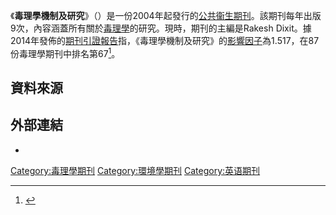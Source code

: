 {{Infobox journal
| title = 毒理學機制及研究<br/>''Toxicology Mechanisms and Methods''
| cover = 
| editor = Rakesh Dixit
| discipline = [[毒理學|毒理學]]
| language     = [[英文|英文]]
| abbreviation = Toxicol. Mech. Meth.
| publisher = [[Informa|Informa]]
| country =
| frequency = 9期/年
| history = 2004年至今
| openaccess =
| license =
| impact = 1.476
| impact-year = 2015
| website = http://www.informapharmascience.com/txm
| link1 = http://informahealthcare.com/toc/txm/current
| link1-name =線上觀看
| link2 = http://informahealthcare.com/loi/txm
| link2-name = 線上閱讀
| JSTOR =
| OCLC = 48251225
| LCCN = 2001215311
| CODEN = TMMOCP
| ISSN = 1537-6516
| eISSN = 1537-6524
 }}

《'''毒理學機制及研究'''》（{{lang|en|Toxicology Mechanisms and Methods}}）是一份2004年起發行的[[公共衞生期刊|公共衞生期刊]]。該期刊每年出版9次，內容涵蓋所有關於[[毒理學|毒理學]]的研究。現時，期刊的主編是Rakesh Dixit。據2014年發佈的[[期刊引證報告|期刊引證報告]]指，《毒理學機制及研究》的[[影響因子|影響因子]]為1.517，在87份毒理學期刊中排名第67<ref>{{cite book |year=2015 |chapter=Journals Ranked by Impact: Toxicology |title=2014 Journal Citation Reports |publisher=Thomson Reuters |edition= Sciences |accessdate= |work=Web of Science |postscript=.}}</ref>。

== 資料來源 ==
{{reflist}}

== 外部連結 ==
* {{Official|1=http://www.informapharmascience.com/txm}}

[[Category:毒理學期刊|Category:毒理學期刊]]
[[Category:環境學期刊|Category:環境學期刊]]
[[Category:英语期刊|Category:英语期刊]]
{{pub-stub}}